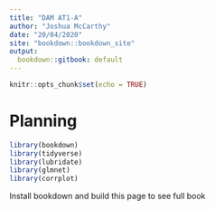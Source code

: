 ```yaml
---
title: "DAM AT1-A"
author: "Joshua McCarthy"
date: "20/04/2020"
site: "bookdown::bookdown_site"
output:
  bookdown::gitbook: default
---
```


```r
knitr::opts_chunk$set(echo = TRUE)
```

# Planning

```r
library(bookdown)
library(tidyverse)
library(lubridate)
library(glmnet)
library(corrplot)
```

Install bookdown and build this page to see full book